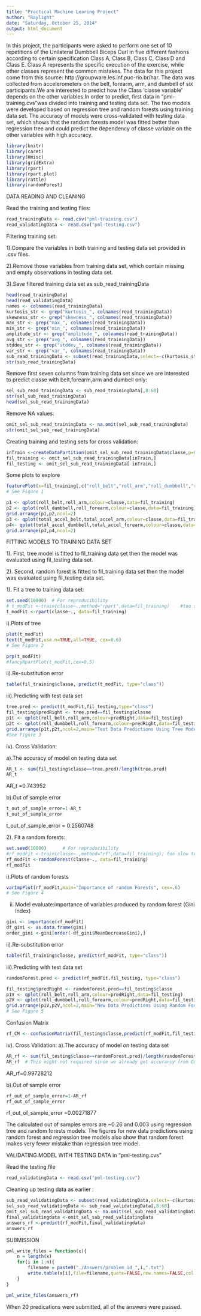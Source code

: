 ```yaml
---
title: "Practical Machine Learing Project"
author: "Raylight"
date: "Saturday, October 25, 2014"
output: html_document
---
```

In this project, the participants were asked to perform one set of 10 repetitions of the Unilateral Dumbbell Biceps Curl in five different fashions according to certain specification Class A, Class B, Class C, Class D and Class E. Class A represents the specific execution of the exercise, while other classes represent the common mistakes. The data for this project come from this source: http://groupware.les.inf.puc-rio.br/har. The data was collected from accelerometers on the belt, forearm, arm, and dumbell of six participants.We are interested to predict how the Class 'classe variable' depends on the other variables.In order to predict, first data in "pml-training.cvs"was divided into training and testing data set. The two models were developed based on regression tree and random forests using training data set. The accuracy of models were cross-validated with testing data set, which shows that the random forests model was fitted better than regression tree and could predict the dependency of classe variable on the other variables with high accuracy.    

```r
library(knitr)
library(caret)
library(Hmisc)
library(gridExtra)
library(rpart)
library(rpart.plot)
library(rattle)
library(randomForest)
```

 DATA READING AND CLEANING 

Read the training and testing files:
```r
read_trainingData <- read.csv("pml-training.csv")
read_validatingData <- read.csv("pml-testing.csv")
```
Filtering training set:

1).Compare the variables in both training and testing data set provided in .csv files.

2).Remove those variables from training data set, which contain  missing and empty observations in testing data set.

3).Save filtered training data set as sub_read_trainingData
```r
head(read_trainingData)
head(read_validatingData)
names <- colnames(read_trainingData)
kurtosis_str <- grep("kurtosis_", colnames(read_trainingData)) 
skewness_str <- grep("skewness_", colnames(read_trainingData))
max_str <- grep("max_", colnames(read_trainingData))
min_str <- grep("min_", colnames(read_trainingData))
amplitude_str <- grep("amplitude_", colnames(read_trainingData))
avg_str <- grep("avg_", colnames(read_trainingData))
stddev_str <- grep("stddev_", colnames(read_trainingData))
var_str <- grep("var_", colnames(read_trainingData))
sub_read_trainingData <- subset(read_trainingData,select=-c(kurtosis_str,skewness_str,max_str,min_str,amplitude_str,avg_str,stddev_str,var_str))
str(sub_read_trainingData)
````
Remove first seven columns from training data set since we are interested to predict classe with belt,forearm,arm and dumbell only: 
```r
sel_sub_read_trainingData <- sub_read_trainingData[,8:60]
str(sel_sub_read_trainingData)
head(sel_sub_read_trainingData)
```
Remove NA values:
```r
omit_sel_sub_read_trainingData <- na.omit(sel_sub_read_trainingData)
str(omit_sel_sub_read_trainingData)
```
Creating training and testing sets for cross validation:
```r
inTrain <-createDataPartition(omit_sel_sub_read_trainingData$classe,p=0.7,list=FALSE) 
fil_training <- omit_sel_sub_read_trainingData[inTrain,]
fil_testing <- omit_sel_sub_read_trainingData[-inTrain,]
```
Some plots to explore
```r
featurePlot(x=fil_training[,c("roll_belt","roll_arm","roll_dumbbell","roll_forearm")],y=fil_training$classe,plot="pairs")
# See Figure 1
````
```r
p1 <- qplot(roll_belt,roll_arm,colour=classe,data=fil_training)
p2 <- qplot(roll_dumbbell,roll_forearm,colour=classe,data=fil_training)
grid.arrange(p1,p2,ncol=2)
p3 <- qplot(total_accel_belt,total_accel_arm,colour=classe,data=fil_training)
p4<- qplot(total_accel_dumbbell,total_accel_forearm,colour=classe,data=fil_training)
grid.arrange(p3,p4,ncol=2)
```

FITTING MODELS TO TRAINING DATA SET 

1). First, tree model is fitted to fil_training data set then the model was evaluated using fil_testing data set.

2). Second, random forest is fitted to fil_training data set then the model was evaluated using fil_testing data set.
 
 
 1). Fit a tree to training data set:
```r
set.seed(10000)  # For reproducibility
# t_modFit <-train(classe~.,method="rpart",data=fil_training)    #too slow to work with large data set
t_modFit <-rpart(classe~., data=fil_training)
```
i).Plots of tree
```r
plot(t_modFit)
text(t_modFit,use.n=TRUE,all=TRUE, cex=0.6)
# See Figure 2 
```
```r
prp(t_modFit) 
#fancyRpartPlot(t_modFit,cex=0.5)
````


ii).Re-substitution error
```r
table(fil_training$classe, predict(t_modFit, type="class"))
```

iii).Predicting with test data set

```r
tree.pred <- predict(t_modFit,fil_testing,type="class")
fil_testing$predRight <- tree.pred==fil_testing$classe
p1t <- qplot(roll_belt,roll_arm,colour=predRight,data=fil_testing)
p2t <- qplot(roll_dumbbell,roll_forearm,colour=predRight,data=fil_testing)
grid.arrange(p1t,p2t,ncol=2,main="Test Data Predictions Using Tree Model")
#See Figure 3
```


iv). Cross Validation:

a).The accuracy of model on testing data set
```r
AR_t <- sum(fil_testing$classe==tree.pred)/length(tree.pred)
AR_t   
```
AR_t =0.743952


b).Out of sample error
```r
t_out_of_sample_error=1-AR_t 
t_out_of_sample_error
```
t_out_of_sample_error = 0.2560748


2). Fit a random forests:
```r
set.seed(10000)      # For reproducibility
#rf_modFit <-train(classe~.,method="rf",data=fil_training); too slow to work with large data set
rf_modFit <-randomForest(classe~., data=fil_training)
rf_modFit
```
i).Plots of random forests
```r
varImpPlot(rf_modFit,main="Importance of random Forests", cex=.6)
# See Figure 4
```
 
 
ii) Model evaluate:importance of variables produced by random forest (Gini Index)
```r
gini <- importance(rf_modFit)
df_gini <- as.data.frame(gini)
order_gini <-gini[order(-df_gini$MeanDecreaseGini),]
```
ii).Re-substitution error
```r
table(fil_training$classe, predict(rf_modFit, type="class"))
```
iii).Predicting with test data set
```r
randomForest.pred <- predict(rf_modFit,fil_testing, type="class")
```

```r
fil_testing$predRight <- randomForest.pred==fil_testing$classe
p1V <- qplot(roll_belt,roll_arm,colour=predRight,data=fil_testing)
p2V <- qplot(roll_dumbbell,roll_forearm,colour=predRight,data=fil_testing)
grid.arrange(p1V,p2V,ncol=2,main="New Data Predictions Using Random Forest Model")
# See Figure 5
```
    

Confusion Matrix
```r
rf_CM <- confusionMatrix(fil_testing$classe,predict(rf_modFit,fil_testing))
```

iv). Cross Validation:
a).The accuracy of model on testing data set
```r
AR_rf <- sum(fil_testing$classe==randomForest.pred)/length(randomForest.pred)         
AR_rf  # This might not required since we already got accurancy from Confusion Matrix.
```
AR_rf=0.99728212


b).Out of sample error
```r
rf_out_of_sample_error=1-AR_rf 
rf_out_of_sample_error
```
 rf_out_of_sample_error =0.00271877
 
 
 The calculated out of samples errors are ~0.26 and 0.003 using regression tree 
 and random forests models. The figures for new data predictions using random forest     and regression tree models also show that random forest makes very fewer mistake than regression tree model.  


VALIDATING MODEL WITH TESTING DATA in "pml-testing.cvs" 


Read the testing file 

```r
read_validatingData <- read.csv("pml-testing.csv")
```
Cleaning up testing data as earlier :

```r
sub_read_validatingData <- subset(read_validatingData,select=-c(kurtosis_str,skewness_str,max_str,min_str,amplitude_str,avg_str,stddev_str,var_str))
sel_sub_read_validatingData <- sub_read_validatingData[,8:60]
omit_sel_sub_read_validatingData <- na.omit(sel_sub_read_validatingData)
final_validatingdata <-omit_sel_sub_read_validatingData
answers_rf <-predict(rf_modFit,final_validatingdata)
answers_rf 
```

SUBMISSION

```r
pml_write_files = function(x){
    n = length(x)
    for(i in 1:n){
        filename = paste0("./Answers/problem_id_",i,".txt")
        write.table(x[i],file=filename,quote=FALSE,row.names=FALSE,col.names=FALSE)
    }
}

pml_write_files(answers_rf)
```

When 20 predications were submitted, all of the answers were passed. 


